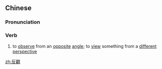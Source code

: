 ==Chinese==
{{zh-forms|s=反观}}

===Pronunciation===
{{zh-pron
|m=fǎnguān
|c=faan2 gun1
|mn=hoán-koan
|cat=v
}}

===Verb===
{{zh-verb}}

# to [[observe]] from an [[opposite]] [[angle]]; to [[view]] something from a [[different]] [[perspective]]

[[zh:反觀]]
